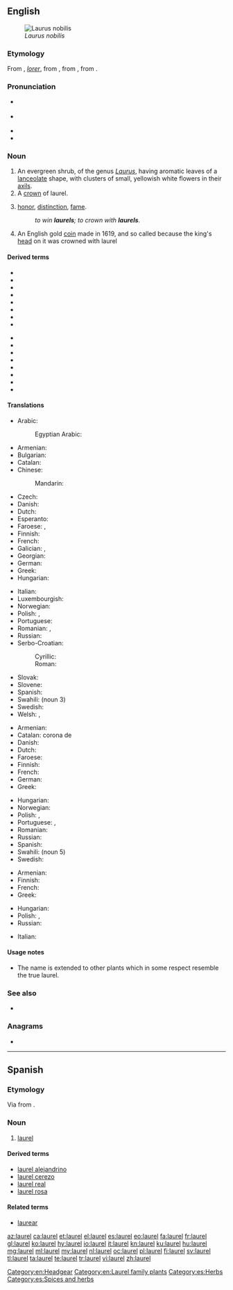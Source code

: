 {{also|Laurel}}
==English==
{{wikipedia}}
[[Image:Laurier.jpg|thumb|''Laurus nobilis'']]

===Etymology===
From {{etyl|enm|en}} {{m|ang|lorrer}}, {{etyl|xno|en}} ''[[lorer]]'', from {{etyl|fro|en}} {{m|fro|lorier}}, from {{m|fro|lor}}, from {{etyl|la|en}} {{m|la|laurus||laurel}}.

===Pronunciation===
* {{a|UK}} {{IPA|/ˈlɒɹ.əl/|/ˈlɔːɹ.əl/|lang=en}}
* {{a|US}} {{IPA|/ˈlɔɹ.əl/|lang=en}}
* {{audio|en-us-laurel.ogg|Audio (US)|lang=en}}
* {{rhymes|ɒɹəl|lang=en}}

===Noun===
{{en-noun}}

# An evergreen shrub, of the genus ''[[Laurus]]'', having aromatic leaves of a [[lanceolate]] shape, with clusters of small, yellowish white flowers in their [[axil]]s.
# A [[crown]] of laurel.
# {{label|en|figuratively|chiefly|in the plural}} [[honor]], [[distinction]], [[fame]].
#: ''to win '''laurels'''; to crown with '''laurels'''.''
# An English gold [[coin]] made in 1619, and so called because the king's [[head]] on it was crowned with laurel

====Derived terms====
{{top2}}
* {{l|en|laurel water}}
* {{l|en|laurel wreath}}
* {{l|en|American laurel}}
* {{l|en|California laurel}}
* {{l|en|cherry laurel}}
* {{l|en|great laurel}}
* {{l|en|ground laurel}}
* {{l|en|mountain laurel}}
{{mid2}}
* {{l|en|New Zealand laurel}}
* {{l|en|Portugal laurel}}
* {{l|en|rose laurel}}
* {{l|en|sheep laurel}}
* {{l|en|spotted laurel}}
* {{l|en|spurge laurel}}
* {{l|en|West Indian laurel}}
* {{l|en|rest on one's laurels}}
{{bottom}}

====Translations====
{{trans-top|evergreen shrub, of the genus ''Laurus''}}
* Arabic: {{t|ar|غَار|m}}
*: Egyptian Arabic: {{t|arz|لاوري|m|tr=lauri|sc=Arab}}
* Armenian: {{t+|hy|դափնի}}
* Bulgarian: {{t|bg|лавър|m|sc=Cyrl}}
* Catalan: {{t+|ca|llorer|m}}
* Chinese:
*: Mandarin: {{t+|cmn|月桂|tr=yuèguì}}
* Czech: {{t|cs|vavřín|m}}
* Danish: {{t|da|laurbær|n|c}}
* Dutch: {{t+|nl|laurier|m}}
* Esperanto: {{t|eo|laŭro}}
* Faroese: {{t|fo|lavrberjatræ|n}}, {{t|fo|lavrber|n}}
* Finnish: {{t+|fi|laakeri}}
* French: {{t+|fr|laurier|m}}
* Galician: {{t+|gl|loureiro|m}}, {{t+|gl|gamallo|m}}
* Georgian: {{t|ka|დაფნა}}
* German: {{t+|de|Lorbeer|m}}
* Greek: {{t+|el|δάφνη|f}}
* Hungarian: {{t+|hu|babér}}
{{trans-mid}}
* Italian: {{t+|it|alloro|m}}
* Luxembourgish: {{t|lb|Lorber|m}}
* Norwegian: {{t|no|laurbær|n}}
* Polish: {{t+|pl|wawrzyn|m}}, {{t+|pl|laur|m}}
* Portuguese: {{qualifier|Brazil}} {{t+|pt|louro|m}}
* Romanian: {{t+|ro|laur|m}}, {{t+|ro|dafin|m}}
* Russian: {{t+|ru|лавр|m}}
* Serbo-Croatian:
*: Cyrillic: {{t|sh|ло̏во̄р|m|sc=Cyrl}}
*: Roman: {{t+|sh|lȍvōr|m}}
* Slovak: {{t|sk|vavrín|m}}
* Slovene: {{t+|sl|lôvor|m}}
* Spanish: {{t+|es|laurel|m}}
* Swahili: {{t|sw|mbei|s}} (noun 3)
* Swedish: {{t+|sv|lager}}
* Welsh: {{t|cy|llawryf|m}}, {{t|cy|llawryfoedd|p}}
{{trans-bottom}}

{{trans-top|crown of laurel}}
* Armenian: {{t+|hy|դափնեպսակ}}
* Catalan: corona de {{t+|ca|llorer}}
* Danish: {{t|da|laurbærkrans|c}}
* Dutch: {{t|nl|laurierkroon|m|f}}
* Faroese: {{t|fo|lavrberjakransur|m}}
* Finnish: {{t+|fi|laakeriseppele}}
* French: {{t-check|fr|[[couronne]] de [[laurier]]}} <!-- was "[[couronne]] de [[laurier]]" - assumed sum-of-parts; if an idiom, remove the wikilinks to the individual words. see [[User:Kephir/gadgets/xte#Translation_fixing]] -->
* German: {{t+|de|Lorbeerkranz|m}}
* Greek: {{t+|el|κότινος|m}}
{{trans-mid}}
* Hungarian: {{t+|hu|babérkoszorú}}
* Norwegian: {{t|no|laurbærkrans|m}}
* Polish: {{t+|pl|wawrzyn|m}}, {{t+|pl|laur|m}}
* Portuguese: {{t|pt|[[coroa]] [[de]] [[louro]]|f}}, {{t+|pt|louros|m-p}}
* Romanian: {{t|ro|coroană de lauri}}
* Russian: {{t|ru|ла́вровый вено́к|m}}
* Spanish: {{t|es|corona de laurel|f}}
* Swahili: {{t|sw|taji la mbei}} (noun 5)
* Swedish: {{t+|sv|lagerkrans}}
{{trans-bottom}}

{{trans-top|honor, distinction}}
* Armenian: {{t+|hy|դափնի}}
* Finnish: {{t+|fi|laakeri|p|alt=laakerit}}
* French: {{t+|fr|lauriers|m-p}}
* Greek: {{t+|el|δάφνες|f-p}}
{{trans-mid}}
* Hungarian: {{t+|hu|babérkoszorú}}
* Polish: {{t+|pl|wawrzyn|m}}, {{t+|pl|laur|m}}
* Russian: {{t|ru|ла́вры|m-p}}
{{trans-bottom}}

{{checktrans-top}}
* Italian: {{t+check|it|allori|m-p}}
{{trans-bottom}}

====Usage notes====
* The name is extended to other plants which in some respect resemble the true laurel.

===See also===
* {{l|en|Laurel and Hardy}}

===Anagrams===
* {{l|en|allure}}

[[Category:en:Headgear]]
[[Category:en:Laurel family plants]]

----

==Spanish==

===Etymology===
Via {{etyl|prv|es}} {{m|oc|laurier}} from {{etyl|la|es}} {{m|la|laurus||laurel}}.

===Noun===
{{es-noun|m|es}}

# {{label|es|plant}} [[#English|laurel]]

====Derived terms====
* [[laurel alejandrino]]
* [[laurel cerezo]]
* [[laurel real]]
* [[laurel rosa]]

====Related terms====
* [[laurear]]

[[Category:es:Herbs]]
[[Category:es:Spices and herbs]]

[[az:laurel]]
[[ca:laurel]]
[[et:laurel]]
[[el:laurel]]
[[es:laurel]]
[[eo:laurel]]
[[fa:laurel]]
[[fr:laurel]]
[[gl:laurel]]
[[ko:laurel]]
[[hy:laurel]]
[[io:laurel]]
[[it:laurel]]
[[kn:laurel]]
[[ku:laurel]]
[[hu:laurel]]
[[mg:laurel]]
[[ml:laurel]]
[[my:laurel]]
[[nl:laurel]]
[[oc:laurel]]
[[pl:laurel]]
[[fi:laurel]]
[[sv:laurel]]
[[tl:laurel]]
[[ta:laurel]]
[[te:laurel]]
[[tr:laurel]]
[[vi:laurel]]
[[zh:laurel]]